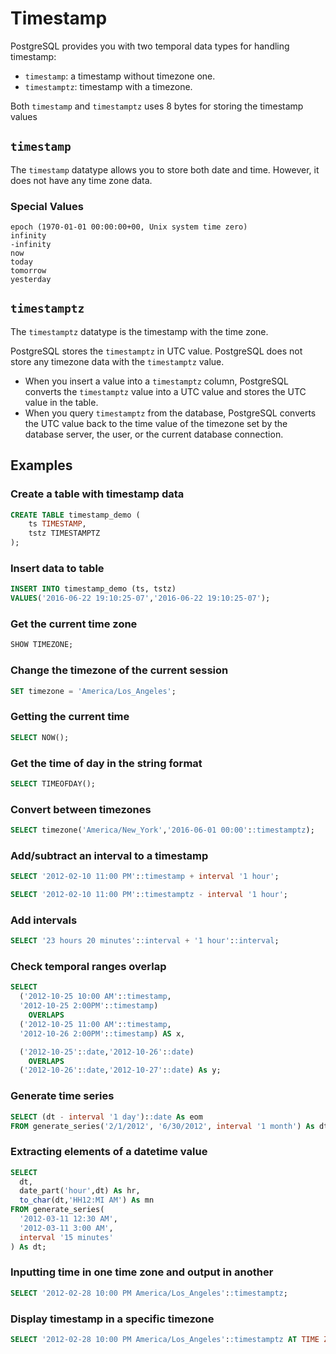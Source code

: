 # Timestamp

PostgreSQL provides you with two temporal data types for handling timestamp:

- `timestamp`: a timestamp without timezone one.
- `timestamptz`: timestamp with a timezone.

Both `timestamp` and `timestamptz` uses 8 bytes for storing the timestamp values


## `timestamp`

The `timestamp` datatype allows you to store both date and time. However, it does not have any time zone data.

### Special Values

```
epoch (1970-01-01 00:00:00+00, Unix system time zero)
infinity	
-infinity
now
today
tomorrow
yesterday
```

## `timestamptz`

The `timestamptz` datatype is the timestamp with the time zone.

PostgreSQL stores the `timestamptz` in UTC value. PostgreSQL does not store any timezone data with the `timestamptz` value.

- When you insert a value into a `timestamptz` column, PostgreSQL converts the `timestamptz` value into a UTC value and stores the UTC value in the table.
- When you query `timestamptz` from the database, PostgreSQL converts the UTC value back to the time value of the timezone set by the database server, the user, or the current database connection.

## Examples

### Create a table with timestamp data

```sql
CREATE TABLE timestamp_demo (
    ts TIMESTAMP, 
    tstz TIMESTAMPTZ
);
```

### Insert data to table

```sql
INSERT INTO timestamp_demo (ts, tstz)
VALUES('2016-06-22 19:10:25-07','2016-06-22 19:10:25-07');
```

### Get the current time zone

```sql
SHOW TIMEZONE;
```

### Change the timezone of the current session

```sql
SET timezone = 'America/Los_Angeles';
```

### Getting the current time

```sql
SELECT NOW();
```

### Get the time of day in the string format

```sql
SELECT TIMEOFDAY();
```

### Convert between timezones

```sql
SELECT timezone('America/New_York','2016-06-01 00:00'::timestamptz);
```

### Add/subtract an interval to a timestamp

```sql
SELECT '2012-02-10 11:00 PM'::timestamp + interval '1 hour';

SELECT '2012-02-10 11:00 PM'::timestamptz - interval '1 hour';
```

### Add intervals

```sql
SELECT '23 hours 20 minutes'::interval + '1 hour'::interval;
```

### Check temporal ranges overlap

```sql
SELECT
  ('2012-10-25 10:00 AM'::timestamp, 
  '2012-10-25 2:00PM'::timestamp)
    OVERLAPS
  ('2012-10-25 11:00 AM'::timestamp,
  '2012-10-26 2:00PM'::timestamp) AS x,

  ('2012-10-25'::date,'2012-10-26'::date)
    OVERLAPS
  ('2012-10-26'::date,'2012-10-27'::date) As y;
```

### Generate time series

```sql
SELECT (dt - interval '1 day')::date As eom
FROM generate_series('2/1/2012', '6/30/2012', interval '1 month') As dt;
```

### Extracting elements of a datetime value

```sql
SELECT 
  dt, 
  date_part('hour',dt) As hr, 
  to_char(dt,'HH12:MI AM') As mn
FROM generate_series(
  '2012-03-11 12:30 AM',
  '2012-03-11 3:00 AM',
  interval '15 minutes'
) As dt;
```

### Inputting time in one time zone and output in another

```sql
SELECT '2012-02-28 10:00 PM America/Los_Angeles'::timestamptz;
```

### Display timestamp in a specific timezone

```sql
SELECT '2012-02-28 10:00 PM America/Los_Angeles'::timestamptz AT TIME ZONE 'Europe/Paris';
```
